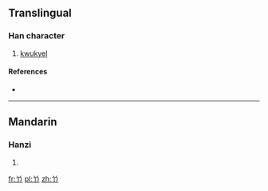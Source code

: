 ==Translingual==

===Han character===
{{Han char|rn=12|rad=八|as=02|sn=4|four=|canj=金尸中 (CSL)}}

# [[kwukyel]]

====References====
* {{Han ref|kx=0079.091|dj=0363.121|hdz=10241.091|uh=516F|ud=20847}}

----

==Mandarin==

===Hanzi===
{{cmn-hanzi|pin=[[han]]|wg=han}}

# {{defn|lang=cmn|sort=八02}}

[[fr:兯]]
[[pl:兯]]
[[zh:兯]]
